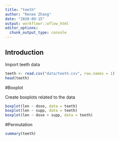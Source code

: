 ```yaml
---
title: "teeth"
author: "Renee Zhang"
date: "2020-09-15"
output: workflowr::wflow_html
editor_options:
  chunk_output_type: console
---
```


## Introduction

Import teeth data

```r
teeth <- read.csv("data/teeth.csv", row.names = 1)
head(teeth)
```

#Boxplot

Create boxplots related to the data

```r
boxplot(len ~ dose, data = teeth)
boxplot(len ~ supp, data = teeth)
boxplot(len ~ dose + supp, data = teeth)
```

#Permutation

```r
summary(teeth)
```

